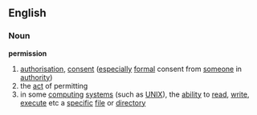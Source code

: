 ==English==
===Noun===
'''permission'''
# [[authorisation]], [[consent]] ([[especially]] [[formal]] consent from [[someone]] in [[authority]])
# the [[act]] of permitting
# in some [[computing]] [[system]]s (such as [[Unix|UNIX]]), the [[ability]] to [[read]], [[write]], [[execute]] etc a [[specific]] [[file]] or [[directory]]